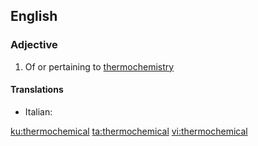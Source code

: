 ==English==

===Adjective===
{{en-adj|-}}

# Of or pertaining to [[thermochemistry]]

====Translations====
{{trans-top|pertaining to thermochemistry}}
* Italian: {{t+|it|termochimico}}
{{trans-mid}}
{{trans-bottom}}

[[ku:thermochemical]]
[[ta:thermochemical]]
[[vi:thermochemical]]
